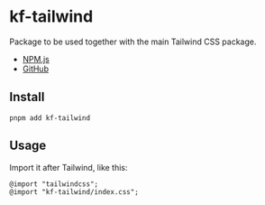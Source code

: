 
<Meta title="base/Introduction" />

# kf-tailwind

Package to be used together with the main Tailwind CSS package.

- [NPM.js](https://www.npmjs.com/package/kf-tailwind)
- [GitHub](https://github.com/kreftforeningen/kf-tailwind)

## Install

```
pnpm add kf-tailwind
```

## Usage

Import it after Tailwind, like this:

```
@import "tailwindcss";
@import "kf-tailwind/index.css";
```
